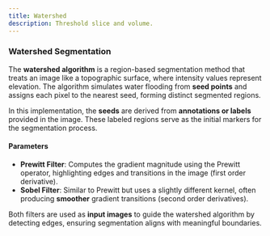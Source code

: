 ```yaml
---
title: Watershed
description: Threshold slice and volume.
---
```




<ImageZoom alt="Home page" src={watershed} className="!my-0 rounded-sm" />

### Watershed Segmentation  

The **watershed algorithm** is a region-based segmentation method that treats an image like a topographic surface, where intensity values represent elevation. The algorithm simulates water flooding from **seed points** and assigns each pixel to the nearest seed, forming distinct segmented regions.  

In this implementation, the **seeds** are derived from **annotations or labels** provided in the image. These labeled regions serve as the initial markers for the segmentation process.  

#### **Parameters**  
- **Prewitt Filter**: Computes the gradient magnitude using the Prewitt operator, highlighting edges and transitions in the image (first order derivative).  
- **Sobel Filter**: Similar to Prewitt but uses a slightly different kernel, often producing **smoother** gradient transitions (second order derivatives).  

Both filters are used as **input images** to guide the watershed algorithm by detecting edges, ensuring segmentation aligns with meaningful boundaries.  

